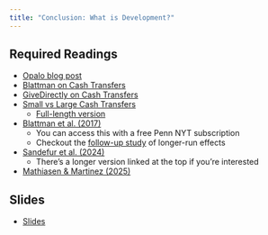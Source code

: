```yaml
---
title: "Conclusion: What is Development?"
---
```



## Required Readings

- [Opalo blog post](https://web.archive.org/web/20240426213933/https://www.africanistperspective.com/p/energy-poverty-is-very-bad-for-humans)
- [Blattman on Cash Transfers](https://www.vox.com/the-big-idea/2017/3/14/14914996/bill-gates-chickens-cash-africa-poor-development#new_tab)
- [GiveDirectly on Cash Transfers](https://www.givedirectly.org/research-on-cash-transfers/)
- [Small vs Large Cash Transfers](https://blogs.worldbank.org/en/developmenttalk/do-larger-cash-transfers-improve-longer-run-outcomes-more-cost-effectively-smaller)
  + [Full-length version](https://documents1.worldbank.org/curated/en/404501631120877904/pdf/Intervention-Size-and-Persistence.pdf)
- [Blattman et al. (2017)](https://www.nytimes.com/2017/04/27/opinion/do-sweatshops-lift-workers-out-of-poverty.html#new_tab)
  + You can access this with a free Penn NYT subscription
  + Checkout the [follow-up study](https://www.sciencedirect.com/science/article/abs/pii/S0304387821001619) of longer-run effects
- [Sandefur et al. (2024)](https://www.cgdev.org/blog/renewing-agoa-wont-do-much-africas-exports-heres-what-could)
  + There's a longer version linked at the top if you're interested
- [Mathiasen & Martinez (2025)](https://www.cgdev.org/blog/us-administrations-tariff-regime-case-moving-reprieve-relief)


## Slides

- [Slides](/slides/27-conclusiona.html)










